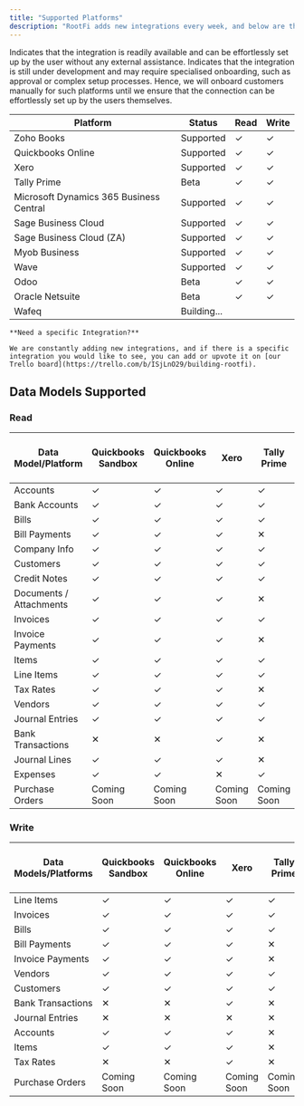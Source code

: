```yaml
---
title: "Supported Platforms"
description: "RootFi adds new integrations every week, and below are the currently supported platforms."
---
```


<Card title="Supported" icon="circle-nodes" icontype="duotone">
  Indicates that the integration is readily available and can be effortlessly set up by the user without any external assistance.
</Card>
<Card title="Beta" icon="flask-vial" icontype="duotone">
  Indicates that the integration is still under development and may require specialised onboarding, such as approval or complex setup processes. Hence, we will onboard customers manually for such platforms until we ensure that the connection can be effortlessly set up by the users themselves.
</Card>

| Platform                                | Status      | Read | Write |
| --------------------------------------- | ----------- | ---- | ----- |
| Zoho Books                              | Supported   | ✓    | ✓     |
| Quickbooks Online                       | Supported   | ✓    | ✓     |
| Xero                                    | Supported   | ✓    | ✓     |
| Tally Prime                             | Beta        | ✓    | ✓     |
| Microsoft Dynamics 365 Business Central | Supported   | ✓    | ✓     |
| Sage Business Cloud                     | Supported   | ✓    | ✓     |
| Sage Business Cloud (ZA)                | Supported   | ✓    | ✓     |
| Myob Business                           | Supported   | ✓    | ✓     |
| Wave                                    | Supported   | ✓    | ✓     |
| Odoo                                    | Beta        | ✓    | ✓     |
| Oracle Netsuite                         | Beta        | ✓    | ✓     |
| Wafeq                                   | Building... |      |       |

  
<Tip>

    **Need a specific Integration?**

    We are constantly adding new integrations, and if there is a specific integration you would like to see, you can add or upvote it on [our Trello board](https://trello.com/b/ISjLnO29/building-rootfi).
</Tip>
  
## Data Models Supported

### Read

| Data Model/Platform     | Quickbooks Sandbox | Quickbooks Online | Xero        | Tally Prime | Microsoft Dynamics 365 | Zoho Books  | Sage Business Cloud | Sage Business Cloud ( ZA) |
| ----------------------- | ------------------ | ----------------- | ----------- | ----------- | ---------------------- | ----------- | ------------------- | ------------------------- |
| Accounts                | ✓                  | ✓                 | ✓           | ✓           | ✓                      | ✓           | ✓                   | ✓                         |
| Bank Accounts           | ✓                  | ✓                 | ✓           | ✓           | ✓                      | ✓           | ✓                   | ✓                         |
| Bills                   | ✓                  | ✓                 | ✓           | ✓           | ✓                      | ✓           | ✓                   | ✓                         |
| Bill Payments           | ✓                  | ✓                 | ✓           | ✕           | ✕                      | ✓           | ✓                   | ✓                         |
| Company Info            | ✓                  | ✓                 | ✓           | ✓           | ✓                      | ✓           | ✓                   | ✓                         |
| Customers               | ✓                  | ✓                 | ✓           | ✓           | ✓                      | ✓           | ✓                   | ✓                         |
| Credit Notes            | ✓                  | ✓                 | ✓           | ✓           | ✓                      | ✓           | ✓                   | ✓                         |
| Documents / Attachments | ✓                  | ✓                 | ✓           | ✕           | ✕                      | ✓           | ✓                   | ✓                         |
| Invoices                | ✓                  | ✓                 | ✓           | ✓           | ✓                      | ✓           | ✓                   | ✓                         |
| Invoice Payments        | ✓                  | ✓                 | ✓           | ✕           | ✕                      | ✓           | ✓                   | ✓                         |
| Items                   | ✓                  | ✓                 | ✓           | ✓           | ✓                      | ✓           | ✓                   | ✓                         |
| Line Items              | ✓                  | ✓                 | ✓           | ✓           | ✓                      | ✓           | ✓                   | ✓                         |
| Tax Rates               | ✓                  | ✓                 | ✓           | ✕           | ✓                      | ✓           | ✓                   | ✓                         |
| Vendors                 | ✓                  | ✓                 | ✓           | ✓           | ✓                      | ✓           | ✓                   | ✓                         |
| Journal Entries         | ✓                  | ✓                 | ✓           | ✓           | ✓                      | ✓           | ✓                   | ✓                         |
| Bank Transactions       | ✕                  | ✕                 | ✓           | ✕           | ✕                      | ✓           | ✓                   | ✓                         |
| Journal Lines           | ✓                  | ✓                 | ✓           | ✕           | ✕                      | ✓           | ✕                   | ✕                         |
| Expenses                | ✓                  | ✓                 | ✕           | ✓           | ✕                      | ✓           | ✓                   | ✓                         |
| Purchase Orders         | Coming Soon        | Coming Soon       | Coming Soon | Coming Soon | Coming Soon            | Coming Soon | Coming Soon         | Coming Soon               |

  
### Write

| Data Models/Platforms | Quickbooks Sandbox | Quickbooks Online | Xero        | Tally Prime | Microsoft Dynamics 365 | Zoho Books  | Sage Business Cloud | Sage Business Cloud (ZA) |
| --------------------- | ------------------ | ----------------- | ----------- | ----------- | ---------------------- | ----------- | ------------------- | ------------------------ |
| Line Items            | ✓                  | ✓                 | ✓           | ✓           | ✓                      | ✓           | ✓                   | ✓                        |
| Invoices              | ✓                  | ✓                 | ✓           | ✓           | ✓                      | ✓           | ✓                   | ✓                        |
| Bills                 | ✓                  | ✓                 | ✓           | ✓           | ✓                      | ✓           | ✓                   | ✓                        |
| Bill Payments         | ✓                  | ✓                 | ✓           | ✕           | ✕                      | ✓           | ✓                   | ✕                        |
| Invoice Payments      | ✓                  | ✓                 | ✓           | ✕           | ✕                      | ✓           | ✓                   | ✕                        |
| Vendors               | ✓                  | ✓                 | ✓           | ✓           | ✓                      | ✓           | ✓                   | ✓                        |
| Customers             | ✓                  | ✓                 | ✓           | ✓           | ✓                      | ✓           | ✓                   | ✓                        |
| Bank Transactions     | ✕                  | ✕                 | ✓           | ✕           | ✕                      | ✓           | ✕                   | ✕                        |
| Journal Entries       | ✕                  | ✕                 | ✕           | ✕           | ✕                      | ✓           | ✓                   | ✓                        |
| Accounts              | ✓                  | ✓                 | ✓           | ✕           | ✕                      | ✓           | ✕                   | ✕                        |
| Items                 | ✓                  | ✓                 | ✓           | ✕           | ✕                      | ✓           | ✕                   | ✕                        |
| Tax Rates             | ✕                  | ✕                 | ✓           | ✕           | ✕                      | ✓           | ✕                   | ✕                        |
| Purchase Orders       | Coming Soon        | Coming Soon       | Coming Soon | Coming Soon | Coming Soon            | Coming Soon | Coming Soon         | Coming Soon              |

  
